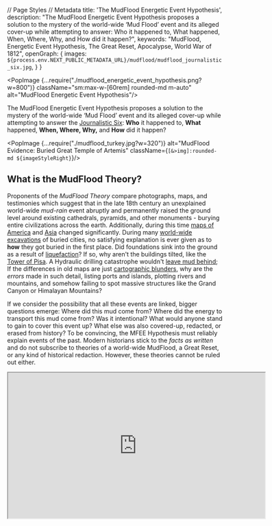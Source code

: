 // Page Styles
// Metadata
  title: 'The MudFlood Energetic Event Hypothesis',
  description: "The MudFlood Energetic Event Hypothesis proposes a solution to the mystery of the world-wide ‘Mud Flood’ event and its alleged cover-up while attempting to answer: Who it happened to, What happened, When, Where, Why, and How did it happen?",
  keywords: "MudFlood, Energetic Event Hypothesis, The Great Reset, Apocalypse, World War of 1812",
  openGraph: {
    images: `${process.env.NEXT_PUBLIC_METADATA_URL}/mudflood/mudflood_journalistic_six.jpg`,
  }
}

<PopImage {...require("./mudflood_energetic_event_hypothesis.png?w=800")}
          className="sm:max-w-[60rem] rounded-md m-auto"
          alt="MudFlood Energetic Event Hypothesis"/>


The MudFlood Energetic Event Hypothesis proposes a solution to the mystery of the world-wide ‘Mud Flood’ event and its
alleged cover-up while attempting to answer
the [Journalistic Six](https://www.sessionlab.com/methods/the-journalistic-six):
**Who** it happened to, **What** happened, **When, Where, Why,** and **How** did it happen?

<PopImage {...require("./mudflood_turkey.jpg?w=320")}
          alt="MudFlood Evidence: Buried Great Temple of Artemis"
          className={`[&>img]:rounded-md ${imageStyleRight}`}/>

## What is the MudFlood Theory?

Proponents of the *MudFlood Theory* compare photographs, maps, and testimonies which suggest that in the late 18th
century an unexplained world-wide *mud-rain* event abruptly and permanently raised the ground level around existing
cathedrals, pyramids, and other monuments - burying entire civilizations across the earth. Additionally, during this
time [maps of America](https://www.amazon.com/Issues-Maps-18th-century-History/dp/1549802968)
and [Asia](https://en.wikipedia.org/wiki/Tartary) changed significantly. During
many [world-wide excavations](https://www.sciencefocus.com/planet-earth/why-do-we-have-to-dig-so-deep-to-uncover-ancient-ruins/)
of buried cities, no satisfying explanation is ever given as to **how** they got buried in the first place.
Did foundations sink into the ground as a result of [liquefaction](https://www.scienceworld.ca/resource/liquefaction/)?
If so, why aren't the buildings tilted, like the
[Tower of Pisa](https://www.history.com/news/why-does-the-leaning-tower-of-pisa-lean).
A Hydraulic drilling catastrophe wouldn't [leave mud behind](https://www.cbsnews.com/news/colorado-floods-spur-fracking-concerns/);
If the differences in old maps are
just [cartographic blunders](https://www.swanngalleries.com/news/maps-and-atlases/2015/05/a-famous-cartographic-blunder-the-island-of-california/),
why are the *errors* made in such detail, listing ports and islands, plotting rivers and mountains, and somehow failing
to spot massive structures like the Grand Canyon or Himalayan Mountains?

If we consider the possibility that all these events are linked, bigger questions emerge:
Where did this mud come from? Where did the energy to transport this mud come from? Was it
intentional? What would anyone stand to gain to cover this event up? What else was also covered-up, redacted, or erased
from history? To be convincing, the MFEE Hypothesis must reliably explain events of the past. Modern historians stick to
the *facts as written* and do not subscribe to theories of a world-wide MudFlood, a Great Reset, or any kind of
historical redaction. However, these theories cannot be ruled out either.

<iframe width="600" height="340" src="https://www.youtube.com/embed/1dYfT2ccNNQ"
        title="Exploring the MudFlood -- Autodidactic"
        allow="accelerometer; autoplay; clipboard-write; encrypted-media; gyroscope; picture-in-picture; web-share"
        allowFullScreen
        className="m-auto max-w-full clear-both"/>

Researching any topic related to a Worldwide MudFlood Theory is difficult due to a lack of reliable research material.
Virtually all MudFlood
[books](https://www.amazon.com/gp/product/B07RV48YMN/ref=ppx_yo_dt_b_search_asin_title?ie=UTF8&psc=1),
[videos](https://www.youtube.com/watch?v=1dYfT2ccNNQ),
and [websites](https://stolenhistory.net/threads/mud-flood-dirt-rain-and-the-story-of-the-buried-buildings.25/)
are published by [Controlled Opposition Agents](https://www.quora.com/What-is-a-controlled-opposition).
This media typically features [deep fake images](https://en.wikipedia.org/wiki/Deepfake) of buildings that appear to be
*mud-flooded*, yet show no underground buried architecture, and/or were not built prior to the 19th century.
These images are *designed to be easily debunked* and purposefully and
perpetually [net-boosted](https://www.meetcortex.com/blog/instagram-changes-algorithm-for-2018). The proliferation of
*"deep fake"* images is a [Revelation of the Method](https://www.counterpunch.org/2022/04/29/revelation-of-the-method/)
strategy that promotes discreditation of MudFlood Research.

```
Note: This investigation is a work in progress. Check back soon for more updates!
```

<PopImage {...require("../chronology/pyramids/history_buried_pyramid.jpg?w=360")}
          alt="MudFlood Evidence: Buried Pyramids in Bosnia"
          className={`[&>img]:rounded-md ${imageStyleRight}`}>
  These pyramids are entirely covered by soil and vegetation. The only way this could happen is if all the pyramids
  were covered in mud in the past. To this day, archaeologists claim the entire Bosnian nation is suffering from
  some kind of [mass hysteria](https://en.wikipedia.org/wiki/Bosnian_pyramid_claims).
</PopImage>


<h1 className="no-index">Index</h1>
<DynamicIndex></DynamicIndex>

## Updates to the MFEE Hypothesis

After a re-reading of Fomenko's New Chronology, I have started revising the MFEE Hypothesis with the following updates.
The MudFlood Energetic Event was triggered as a result of the need to defeat the
[Pugachev Rebellion](https://en.wikipedia.org/wiki/Yemelyan_Pugachev) in 1774 (and not Napoleon).
Therefore, the MudFlood event began in the 18th century, not the 19th.
This was the final war between the 'Royal' Christian giants who descended directly from Christ
and the smaller humans representing 'Apostolic' Christianity (ruled by the Romanov dynasty).
In the war to stop Pugachev, nearly all the human giants of the earth were eliminated.

<PopImage {...require("./mudflood_journalistic_six.jpg?w=640")}
          alt="MudFlood Energy Event Journalistic Six: Who What Where When How, and Why?"
          className="sm:max-w-[60rem] rounded-md m-auto"/>


## Hypothesis

The collection of memories known as the “MudFlood” may have come from a series of catastrophic events that occurred
after the Pugachev Rebellion of 1773 when strategic positions on the Earth were targeted by
large-scale [Directed Energy Weapons](https://en.wikipedia.org/wiki/Laser_weapon)
built by humans inhabiting the planet Mars. This assault
targeted [Pugachev's Army](https://blogs.bu.edu/guidedhistory/files/2012/09/Pugachevs-Rebellion.pdf)
as well as remaining locations still loyal to the memory of the [Rus-Tartarian Empire](https://chronologia.org/en/how_it_was/08.html).
This attack resulted in a significant genocide of life on Earth
and allowed the humans on Mars to identify 'chosen people' who they would 'deliver' to various 'promised lands'
essentially repopulating Earth cities, redacting all Earth history, religion, science, and language, and impose a
system of control on the survivors that lasts to this day.

<PopImage {...require("./blood_rain2.jpg?w=360")} alt="MudFlood Evidence: Bloodrain Paintings"
          className={`[&>img]:rounded-md ${imageStyleLeft}`}>
  The 'Comet' as a carrier of disease and deformity in the Lucerne Chronicle, Luzerner Schilling 61v.
  allegedly 1513
</PopImage>

By discerning the complete scope of possibilities of a [redacted](https://en.wikipedia.org/wiki/Phantom_time_hypothesis)
human historical record - by identifying biases inscribed by those who would benefit from bias, then a singular,
eclectic world history should emerge, *linking events by causality*, telling us where we all came from and how things
may have led up to the disturbing MudFlood Event.

We start off this investigation with a simple Question: Why would somebody purposefully redact history? The answer is:
**The ability to redact the past gives people in the present control of the future.** Those who deprive us of the
lessons of our past, can force us to repeat our mistakes - War, Famine, and Genocide - benefiting from a predictable
outcome that leaves them in charge when the dust settles.

<PopImage {...require("./mudflood_buried_buildings7.jpg?w=360")} alt="MudFlood Evidence: Buried City Architecture"
          className={`[&>img]:rounded-md ${imageStyleRight}`}>
  The image shows an excavation site at what is believed to be the Chattar Manzil in Lucknow, India,
  which is a historical structure that has been the subject of a MudFlood investigations
</PopImage>

## Dependent Proofs & Concepts

A typical [Conspiracy Theory](https://en.wikipedia.org/wiki/Conspiracy_theory), *a.k.a. A Canceling Hypothesis*, will
posit the _lack_ of proof supporting a theory as a conspiracy in itself. The MudFlood Energetic Event Hypothesis
relies on known and verifiable proofs, even if such evidence is considered “debunked” by the *popular* science
establishment who remains unwilling or unable to investigate these topics deductively to this day.
A [null hypothesis](https://en.wikipedia.org/wiki/Null_hypothesis) would suggest that any kind of historic 'MudFlood'
either has no relationship to human history, or could be explained in other ways, or did not happen at all.

Deductive logic considers all possibilities, and _any_ phenomena may have multiple possible explanations.
For example, a dendritic path carved by water can appear identical to one cut instantly by electricity in
the lab. A petrification of a tree or animal that appears to have occurred over millions or billions of years can also
be [reproduced instantaneously in a lab](https://www.electricuniverse.info/electrical-scarring/) by a focused high
amplitude electric discharge. Citing
the [consensus explanation](https://en.wikipedia.org/wiki/Scientific_consensus#Politicization_of_science) does not
“debunk” the alternate one. Here are a list of suppositions this hypothesis relies on:


<PopImage {...require("./../chronology/new_chronology_backside.jpg?w=360")}
          alt="History: Fiction or Science ? (Chronology)" width={450}
          height={300}
          className={`[&>img]:rounded-md ${imageStyleLeft}`}>
  [History: Fiction or Science?](https://www.amazon.com/History-Fiction-Science-Chronology-No/dp/2913621058)
 was first published 2003
</PopImage>

### The Phantom Time Hypothesis

by Heribert Illig was published in 1991 and asserted that the Anno Domini dating system was fabricated by Jesuits
retroactively adding in a ‘phantom’ millennium of a thousand years to the timeline starting in the special year of
*AD1053*. Numerous authors such as Immanuel Velikovsky and [Anatoly Fomenko](https://chronologia.org/en) have
academically challenged the chronology of Scaligarian history. Both Catholics like St Jerome and Protestants like Joseph
Scaliger are accused of opportunistically reappropriating actual African, Asian, and American history into a false
European history sometime within the last 500 years.

[Read Fomenko's *New Chronology*](https://chronologia.org/en/how_it_was/index.html)

The New Testament was heavily redacted and translated from Cyrillic to Latin.
In the 19th century, conversion of the holy texts from Latin alphabet into indigenous languages caused mass illiteracy.
Eventually _Reformation_ historians made the case that Latin was the root of all languages.
The redaction of indigenous culture, science, history, medicine, and art into
Latin was remembered as the Renaissance and the Protestant Reformation.
Memories world cataclysms became superstitious myths and religious prophecies.
The planet gods were forgotten, replaced by a new media-driven focus on Humanism, or as it’s known today, Communism.
The memory of the Rus-Horde Tartarian empire splintered into a false history of the *Roman* Empire,
the *Spanish* Empire, Samurai Japan, Manchurian China, Hordian-Cossack civilisations of America – Maya, Aztec and Inca
and others.

But our shared history is so spectacular that it’s not easy to invent a fake history to match. As the saying
goes _“You can’t make this stuff up”_. The 1995 movie The Usual Suspects demonstrates this concept - when covering up a
crime, the criminal will change the date of the events, the locations, even the names of the characters leaving the
causality of events intact. The worst crimes of history were pushed into deep antiquity or blamed on something else -
like a natural occurrence, or _terrorism_.

<PopImage {...require("./../cosmology/electric_universe/electric_universe.jpg?w=360")} alt="Electric Universe Theory"
          className={`[&>img]:rounded-md ${imageStyleRight}`}>
  Much of the material considered by the Electric Universe is peer-reviewed,
  it's theories have tested favourably in the [Safire Project](https://www.safireproject.com/)
</PopImage>

### The Electric Universe (EU) Theory

This [theory](https://www.electricuniverse.info) suggests that plasma physics played a central role
in the creation of our solar system (and all solar systems),
illustrated by primordial electric-scarring seen across the surface of our Moon and Mars.
The same types of negative [electric-scarring]( https://www.youtube.com/watch?v=tRV1e5_tB6Y) also appears in a few locations on Earth,
like the Grand Canyon in Arizona, and may have been rendered not so long ago -
during the 18th century MudFlood Energetic Event.
The Electric Universe Theory also provides a scientific foundation for the Hollow Earth, the Young Earth, as well as the
Expanding Earth Models and effectively retires Meteor Impact/Crater Theories like the Alvarez hypothesis, Ancient
Dinosaur Fossils, and Uniformitarian Theory at large. Nevertheless, our children are still exposed to one-sided
scientific propaganda depicting a dead, chaotic, and meaningless universe - where virtually nothing is possible.

EU Theory is also the founding explanation for [Saturnian Cosmology](https://www.plasmacosmology.net/myth.html),
an alternative to those of Uniformitarian (NASA) and Creationist models of the Universe. In Saturnian Cosmology
the planets in our solar system were the Gods of old polytheistic religions. They loomed closely in the Earth’s sky,
clashed with each other, and wrought devastating cataclysms in primordial times resulting in the _encrypted_ mythical
narrative we know today.

<PopImage {...require("./../mars/mars_life.jpg?w=360")} alt="Life on Mars"
          className={`[&>img]:rounded-md ${imageStyleLeft}`}>
  “It is a direct sequitur from this that the planet is at present the abode of intelligent constructive life,
  I may say in this connection that the theory of such life upon Mars was in no way an a-priori hypothesis on my part,
  but deduced from the outcome of observation, and that my observations since have fully confirmed it.
  No other supposition is consonant with all the facts here.” - Percival Lowell, New York Times (1907)

</PopImage>

### Human Activity on Mars

Martians have been described for centuries by religious authors such as Jesuit Athanasius Kircher who testified to
having visited each planet (even [inside the Sun](https://www.youtube.com/watch?v=8RbXIMZmVv8)),
and [Creationist Emanuel Swedenborg](https://books.google.com/books?id=0wxOAQAAMAAJ&printsec=frontcover&source=gbs_ge_summary_r&cad=0#v=onepage&q&f=false)
inventor of [Uniformitarianism](https://www.britannica.com/science/uniformitarianism) (a century before
Hutton) and Nebular Accretion Theory in 1734 both still taught as fact in _secular_ schools today. The famous book
Gulliver's Travels by Jonathan Swift, categorized as fiction, described details of
the [Martian moons](https://www.daviddarling.info/encyclopedia/S/Swift.html) in 1727 a hundred
and fifty years before they were first discovered by Asaph Hall in 1877. Intelligent activity has been observed in
detail by early astronomers like Sir William Herschel who believed all our planets (including our Sun) were inhabited,
Giovanni Schiaparelli who saw man-made water channels on Mars, and of course Percival Lowell who in 1895 mapped out the
channels using a precision observatory he built in Flagstaff. At that same time, John Jacob Astor IV, 16 years before he
faked his own death on the Titanic, published testimony where he visited each planet, and yet again, traveled inside our
Sun.

<PopImage {...require("./../mars/mars_life2.jpg?w=360")} alt="Life on Mars"
          className={`[&>img]:rounded-md ${imageStyleRight}`}>
  An unsourced newspaper article claims that artificial canals on Mars are full of fish
</PopImage>

If these narratives are considered redacted from their original versions and posited as fiction, the possibility emerges
of planet Mars as home to a break-away human civilization which has influenced Earthly affairs during the entirety of
our shared history. Earth and Mars share thousands of years of recorded history, and during that time it is unlikely
that our inner-solar system affairs were exploited by any visiting lifeforms from other solar systems. The Saturnian
Golden Age was described as a time of high technology and advanced primordial life, so _any visiting aliens_ wouldn’t
have stood out back then.

<PopImage {...require("./../mars/predictive_programming_marvin.jpg?w=360")} alt="Predictive Programming: Mars Media"
          className={`[&>img]:rounded-md ${imageStyleLeft}`}>
  Science Fiction programs viewers to understand that all presented storylines and technology are completely made-up
  and have no relationship to real life.
</PopImage>


Even today, Martians may look considerably different from you and me, - maybe cold-blooded, having green, scaly, or even
mutated skin - but they are still _humans_, our brothers and sisters. Their different appearances from us on Earth are a
result of having survived the colder, harsher conditions within Mars and on its surface throughout antiquity. An
overabundance of ores like iron, platinum, titanium, palladium, and chromium gave the Martians an early technological
start. However, their lack of agrarian and prolific resources drove them to seek subjugation of humans on Earth in order
to extract those resources. This subjugation was achieved through the suppression and controlled release of religion and
technology throughout history. Advanced communication, Free Energy, antigravity, and advanced weaponry were invented on
Mars centuries before they appeared on Earth.

[More about life on Mars](/mars)

<PopImage {...require("./map_fomenko.jpg?w=320")}
          alt="MudFlood Evidence: World Maps changed significantly after the 18th Century"
          className={`[&>img]:rounded-md ${imageStyleLeft}`}>
  "USA Has Issues with Maps of 18th Century" by Anatoly Fomenko and Gleb Nosovskiy.
  It is part of the "History: Fiction or Science?" series.
</PopImage>

### World Map Changes between 18th to 19th Centuries

The 1773 Tartarian Rebellion was cataclysmic and devastating (Fomenko uses the word 'wreckage') because Pugachev
could not be defeated without destroying all of the remaining strongholds loyal to the memory of the Russian Horde as well.
All the Hordian cities of Siberia, Africa, Zealandia, the Middle East, and the Americas were targeted, melted down, and ultimately buried.
To locate where these melted cities used to be, simply search google for a map of 'Gold mines around the world'.

<PopImage {...require("./map_california_island.jpg?w=360")}
          alt="MudFlood Evidence: California as an Island, and No Grand Canyon"
          className={`[&>img]:rounded-md ${imageStyleRight}`}>
  This is a map of North America from the 1700s.
  It shows the various colonies that existed at the time, as well as the *Island* of California
  and no sign of the Grand Canyon, or Colorado River or Rockies
</PopImage>

Before the rebellion, the Siberian Tartarian Kingdom still stood, along with now-mythical locations
(Israel, Mecca, Shangri-La, etc.).
During the rebellion, Siberia became the wasteland we know today, with all cities melted or buried, and only
the Romanov-controlled Moscow remained of the once great Empire.

There are quite a few world maps dated before the 19th century which differ significantly from later maps.
For example, in North America the state of California appeared as an island larger than the United Kingdom.
There is no sign of the Grand Canyon, or the 1400-mile Colorado River. In old maps of Hindustan,
the tributaries of the Ganges are significantly different, and there is no sign of the
1500-mile Himalayan Mountain range. Russia released maps from their historical archives of a vast Tartarian empire
in Siberia in 2014, in response to a coup in Ukraine. In maps of Tartaria, again
there’s no Himalayan mountains, Tibetan Plateau, or Great Wall of China. The land was inhabited, decorated with a
majestic balance of water, trees, and natural boundaries - nothing like the uninhabitable wasteland we know today as
Siberia.

#### Holy-wood

If negative lightning scarring caused the creation of the Grand Canyon, it follows that the same negative energy would
behave differently around an island like California than it would in a plane like the midwest. It is possible that
during the MFEE the island of California became fused to the mainland of America. If this is what happened, then we
can also guess at the inspiration for the name 'Hollywood'. It might just be that the famous RedWood forest was the
only forest of its kind (large trees) to survive the MFEE while all other forests were wiped out and in many cases
petrified. The island had redirected the secondary energy around its bulk and back out into space, protecting the
'holy' forest.

### Giants Roamed the Earth

<PopImage {...require("./../genocide/giants_faeries/giants_news.jpg?w=360")} alt="Giants roamed the earth"
          className={`[&>img]:rounded-md ${imageStyleRight}`}>
  A collection of old newspaper clippings reporting the discovery of
  giant skeletons in various locations across North America.
</PopImage>

  In America, Europe, Africa, and Asia, the expurgation of our large-scale human brethren is today known as the
Smithsonian Cover Up. How and why did the giants die?
The [giant mounds](http://www.wisconsinmounds.com/DestroyedMounds.html) found all over America may not be
burial mounds as commonly thought, but instead may be the result of the MudFlood Energetic Event. During this event, the
giants were wiped out by catastrophic electric discharges from the ground and atmosphere. The giants were too large and
there was nowhere to hide. As they were struck down, their bones became instantaneously fossilized, and then buried
forming the 'burial' mounds as well as 'dinosaur' fossil sites.
Often fossil were found in "graveyards" or mass mortality sites where a large number of petrified bones have been found,
often clustered together, suggesting a catastrophic event that wiped out many individuals at once.
Petrification by electricity has been demonstrated in a laboratory by the
[Safire Project](https://www.safireproject.com/).
Dinosaur fossils therefore may not be millions of years old,
but misidentified giant fossils created recently in the MudFlood Apocalypse.

<PopImage {...require("./../genocide/giants_faeries/genocide_giants9.jpg?w=360")} alt="Genocide of the Giants"
          className={`[&>img]:rounded-md ${imageStyleLeft}`}>
  Giant skeletons found around the world range in size from 6 to 36 feet,
  with the smallest figure representing a present-day man
</PopImage>

To the Deep State, giants of Earth represented one of the few remaining unconquered races, and an existential threat.
Therefore, the wiping out of the giants was not an accident. The Smithsonian project began in 1846, systematically
destroying burial mounds across America, eliminating the evidence of the last civilization. What giant bones could not
be covered up were recategorized by the Natural History Museum as ancient *dinosaur* fossils. As a result of this cover
up, Historians have concluded that native Americans were of average human height and live in tents and caves on Stone
Age technology. They further insist that the many incredible Tartarian structures were built not by Americans but by
Europeans in the early 19th century, who then abruptly lost the technology to build these structures entirely. A more
convincing explanation is that picturesque Tartarian structures were all built by giant humans.
Why else would so many of them have giant entrance doors?

[Read about the Smithsonian Cover-up](https://www.elliottbaybook.com/book/9781591431718)


#### The 'Red-Skin' Native American Survivors of the MudFlood

The only direct survivors of the Mudflood that stuck around afterward were the 'Red-Skin' Native Americans.
These were the direct relatives of the Lamanites (human giants) who were killed in the MFEE. The heat of the event
turned their skin red. Shortly after, they were hunted to near extinction. Those who capitulated were relocated to Asia
across the Bering Strait (Trail of Tears). After the relocation, the Bering Strait was destroyed by the same
cannon(s) that destroyed Siberia and America.

<PopImage {...require("./../chronology/redacted.jpg?w=360")} alt="History was Redacted"
          className={`[&>img]:rounded-md ${imageStyleRight}`}>
  The Deep State is defined as an international cabal,
  typically influential members of government agencies and the military,
  believed to be involved in the secret manipulation and control of government policies
  around the world.
</PopImage>

### The Deep State

*Whom then are the beneficiaries of global conspiracy?*
Often in
a [controlled-opposition](https://markcrispinmiller.com/2020/12/what-is-controlled-opposition-read-this-then-look-around/)
environment, you'll find amateur conspiracy theorists railing against a particular race, religion, or creed.
You'll see conspirator accusations thrown at *British*, *Jews*, non-human ETs, dimensional demons, or even
*The Devil*. It's important to understand the **Deep State** is loyal to no race, religion, or creed, but rather only
to their *family*.

<PopImage {...require("./../chronology/saturn/cosmic_mountain.jpg?w=360")} alt="Saturnian Cosmology: Cosmic Mountain"
          className={`[&>img]:rounded-md ${imageStyleLeft}`}>
  The cosmic mountain is celebrated around the world,
  and described as a pillar of fire and light rising along the world axis;
  as a radiant city or temple of heaven, as the prototype for any sacred space on earth.
</PopImage>

Atlantis represents the first human empire still remembered today. In Saturnian Cosmology, it was located on the highest
place in the collinear configuration where one could set foot - the North Pole of Planet Mars. Atlantis was the center
of all knowledge in its time. When the collinear configuration (also known as the Tower of Babel) came apart, the Golden
Age ended violently. A new dark age of cataclysm would begin lasting thousands of years. The Atlanteans took the fall
hard, and in their desperation to maintain their proto-empire they hid knowledge and technology from the species,
burying themselves into the highest levels of human bureaucracy, and establishing a totalitarian world order we today
call the Deep State.

In time, the Deep State re-established its empire on Earth by convincing the survivors of the Dark Age that the
[Saturnian](https://www.plasmacosmology.net/myth.html) creator of Earth was unhappy and was actively punishing its
creation. The priests ordered metal idols crafted of each of the Planet Gods. They had the idols placed inside pyramids
built across the equatorial regions of the globe, and using quantum telepathy, made these idols speak back to the
people. What the slaves didn't know was that the idols were not actually deities or planets speaking to them, but humans
inside other Pyramids on Earth and on Mars. Using this ploy, they indoctrinated more servants into Monotheism,
luring them with the promise of food, safety, and civilization.

[More: "Remembering the End of the World"](https://www.youtube.com/watch?v=t3SlCNDrSPQ)

<PopImage {...require("./../chronology/pyramids/pyramids_around_the_world.jpg?w=420")} alt="Atlantis"
          className={`[&>img]:rounded-md ${imageStyleRight}`}>
  A *pyramidal* Empire is any empire that uses pyramids to communicate, headquarter, and maintain order.
  Such an empire existed in every age of the Earth - Golden, Dark, and Modern.
</PopImage>

#### The Pyramidal Empire

This Pyramidal Empire was remembered as Ancient First Rome in the Nile Valley and in the Old Testament as the Egyptian,
Babylonian and Persian Empires. It existed for over a thousand years and eventually fell apart when a change in Earth’s
orbit shifted the equatorial climate of the region, creating the first deserts, eliminating the function of the Pyramids
and rendering them uninhabitable.

As a result, the upper class elite fled to central Europe, taking their slave religion with them, and established a
“Second Rome” in Istanbul, Turkey. Many black Egyptian slaves stayed behind to preserve the structures of the dissolved
Pyramidal Empire and maintain the Egyptian religion honoring the death of mythical creator god
Osiris.

[More: The Second Rome or the Romaic Tsar-Grad Empire](https://chronologia.org/en/how_it_was/02.html)

#### Breakaway Civilization on Mars playing God on Earth

At the same time, humans who inhabit Mars became a break-away civilization, unable to travel to or communicate with the
Earth, and cut off from Earth resources. Becoming even more desperate, the Martians reinvented Atlantean technology to
survive and eventually drew plans to reestablish their empire on Earth. The invisible influence of the Deep State on
Mars and elsewhere would become mistaken as the will of a fictional invisible creator of the universe going by the name
Yahwey, ELOHIM “Creator, Mighty and Strong”, EL SHADDAI “God Almighty,”, ADONAI “My Lord”, or simply Ha-Shem (“The
Name”). This allowed the Deep State to communicate the will of God through cathedrals, telepaths, prophecy, visions, and
even special artifacts. Using its simulated God, the Deep State ordered humanity to commit endless religious warfare
against itself, dividing civilizations, and always benefiting from the conquest.

<PopImage {...require("./../conspiracy/vatican_suppressed_documents.jpg?w=240")} alt="Life on Mars"
          className={`[&>img]:rounded-md ${imageStyleLeft}`}>
  The Vatican Apostolic Archive has been estimated to contain 85 kilometres (53 mi) of shelving,
  with 35,000 volumes in the selective catalogue alone.
</PopImage>

According to Fomenko’s New Chronology, the starting date for modern civilization, Year Zero, was shifted forward in time
to the special year of 1053 AD by the Roman Catholic Church. Originally, Year Zero marked the end of Earth’s formation
events and the beginning of modern civilization, stable calendars, travel, and communication. Today, the same Catholic
Church hoards these ancient artifacts of our shared history in
a [53-mile tunnel](https://www.history.com/news/step-into-the-vaticans-secret-archives) underneath Vatican City. Many
ancient sites are still buried from the MudFlood. Only in the last 30 years have enough new artifacts been found and
made available to the public allowing us to complete the story that was hidden.

<PopImage {...require("./../controlled_opposition/flat_earth/flat_earth_controlled_opposition2.jpg?w=320")}
          alt="Controlled Opposition: Flat Earth"
          className={`[&>img]:rounded-md ${imageStyleRight}`}>
  There is perhaps no greater Internet-wide PSYOP than the CIA-directed Flat Earth Conspiracy.
  Like other controlled opposition projects, Flat Earth Theory is a divide-and-conquer strategy designed to split
  the conspiracy community away from those it is trying to convince.
</PopImage>

#### Canonization of the Holy Texts

With the final destruction of all the physical locations of existing world religions, each religion was 'canonized'
into the final form we know today. The latin word 'Canon' means both 'authority' and a large gun.
This likely means that the authority to canonize the books of the Bible was achieved by the firing of cannons in battle.


### No Supernatural Influence

We should only subscribe to scientific concepts that can be demonstrated *logically*, in a laboratory, or otherwise.
Real science is reproducible, reliable, and verifiable. For example, Saturnian Cosmology relies on the theoretical
foundation of the Electric Universe to correlate religious myths with interplanetary cataclysms seen in proximity
to the Earth by humanity. Mythical archetypes like the Thunderbolt of the Gods were then reproduced by the SAFIRE
project [in a laboratory](https://safireproject.com/project/genesis.html).

The word **God** comes from the word *good*, and **Devil** comes from the word *evil* - defined as the opposite of
anything good. Both good and evil are observed in nature and need no further influence. This hypothesis proposes that
the invisible ‘supreme being’ known as God is actually a human construct invented by the Deep State in ancient times,
and it benefited that same Deep State to keep up the divine charade this whole time. We are ruling out the influence of
invisible Gods, devils, bug-like / or otherwise repulsive-looking aliens, a Galactic Federation, Simulation Theory,
5th Dimension, Mandela effect, magic, prophecy, and time-travel.

[Flat Earth: Controlled Opposition or Psyop](https://flatearth.ws/controlled-opposition)

<PopImage {...require("./../conspiracy/revelation_of_method.jpg?w=360")}
          alt="Predictive Programming: Revelation of the Method"
          className={`[&>img]:rounded-md ${imageStyleLeft}`}>
  [Secret Societies and Psychological Warfare](https://www.goodreads.com/book/show/26234.Secret_Societies_and_Psychological_Warfare)
  by Michael A. Hoffman II
</PopImage>

<figure className={`${imageStyleRight} sm:max-w-md`}>
  <video title="Predictive Programming in modern media"
         poster="https://paradigm-threat.s3.amazonaws.com/video/thumb/Predictive+Programming+Chemtrails.png"
         controls
         className="m-auto w-[360px] h-[320px]"
  >
    <source src="https://paradigm-threat.s3.amazonaws.com/video/Predictive+Programming+Chemtrails.mp4" type="video/mp4"/>
  </video>
  <figcaption>
    Chemtrail predictive programming in modern media
  </figcaption>
</figure>

### Predictive Programming

The MFEE Hypothesis relies on the concept of *Predictive Programming* as a primer for navigating truth in the age of
disinformation. This theory (sometimes
called [Revelation of Method](https://exsplanet.blogspot.com/2009/12/revelation-of-method-predictive.html)) suggests
that Deep State agents deliberately leave hints of future events in popular fiction such as books, tv, movies, video
games, and news outlets. This is accomplished by the centralization of media, illustrated by Hollywood’s domination of
the world movie industry, and by categorizing something real as fiction, or something that isn’t real, as fact. The goal
of this method is to align public opinion with long term plans of the Deep State. Would-be dissenters of these plans
then tend to identify themselves early, allowing time for their opinions to be studied and an _official_
counter-narrative cultivated. This eventually leads to the public fighting each other and failing to find the real
culprit of their woes. [Michael A. Hoffman II](https://en.wikipedia.org/wiki/Michael_A._Hoffman_II) states:


> "The purpose behind the 'Revelation of the Method' is the implied consent of the populace. If no resistance is raised
> when they reveal the truth, the cryptocracy is free to continue to follow the satanic precept. 'DO WHAT THOU WILT IS
> THE WHOLE OF THE LAW.' In other words, when the cryptocracy reveals their evil manipulations and the MAJORITY of the
> people don't care, its checkmate."

### Causality

In journalism, students are taught to
answer [six key questions](https://www.sessionlab.com/methods/the-journalistic-six)
to allow the reader to approach a topic from various angles. Who, What, Where, When, How, and Why. Instead of
systematically dismissing mountains of testimony from our ancestors, as historians tend to do, lets **consider it** and
allow the hi-story to tell itself. We owe it to our *ancestors and our descendants both* to find the answers to these
questions.

<PopImage {...require("./mudflood_buried_buildings.jpg?w=360")} alt="MudFlood Evidence: Buried & Shifted Statues"
          className={`[&>img]:rounded-md ${imageStyleLeft}`}>
  A cataclysmic event buried many old buildings and civilizations under layers of mud in recent centuries.
</PopImage>

## What is the MFEE?

The *MudFlood Energetic Event Hypothesis* proposes that the unexplained MudFlood memories collected from around the
world starting in late 18th century were caused by a single energetic calamity. This planet-scale energy coursed
across
the Earth’s surface, tearing it up and tossing matter miles into the air resulting in the destruction and re-shaping of
land masses and the covering up of cities across the planet with mud. Entire mountain ranges were pulled out of the
ground in dendritic patterns by positive electric discharge while negative discharge tore canyons out of the earth -
identical to the lightning scarring seen across the surface of Mars.

<PopImage {...require("./mudflood_burried_statues.jpg?w=360")} alt="MudFlood Evidence: Buried & Shifted Statues"
          className={`[&>img]:rounded-md ${imageStyleRight}`}>
  The Moai statues of Easter Island appear toppled and tilted.
</PopImage>

The emptied buildings of the “reset areas”, recently cleared of life, were then repopulated by orphan trains forming the
first cargo cults. Train tracks were promptly built across America, Europe, and Asia supplying humans and cargo.
Similarly, the first insane asylums were constructed across the world - everywhere the tracks led - with the purpose of
containing the memory of the Great Reset. Excavations of this buried world continued throughout the 19th and 20th
centuries, but instead of revealing the discoveries - they were surreptitiously kept secret, redacted, and even
out-right lied about. Of all the popular conspiracy theories that exist around the internet, the Mud Flood Energetic
Event stands out, opening eyes and blowing minds, and yet no hypothesis has been presented to explain _how_ it happened.

Deductively, such an event would have required a substantial release of energy to move trillions of tons of debris many
thousands of miles. We have to look for the source, because without the energy - there’s no MudFlood. For example, St.
Helens in 1980 erupted releasing 24 megatons of thermal energy resulting in 3 million cubic meters of volcanic mudflows
known as “lahars” being transported over 27 km. So,

<PopImage {...require("./predictive_programming_simpsons_space_laser.jpg?w=360")}
          alt="Predictive Programming: Interplanetary Space Laser in The Simpsons"
          className={`[&>img]:rounded-md ${imageStyleRight}`}>
  In *The Simpsons* Season 8 Episode 1 "Treehouse of Horror VII",
  a short called "Citizen Kang" is predictive programming featuring part of a planet's population being
  enslaved by an alien race in order to build a giant 'death' ray pointed at another planet.
</PopImage>

## How did the MFEE Happen?

The Mud Flood Energetic Event was caused by an interplanetary assault upon the Earth by humans who inhabit the planet
Mars. The method used to achieve this event was the construction of large-scale Directed Energy Weapons (D.E.W.) on Mars
fired at Earth during opposition (a planetary alignment). These precision instruments of war devastating sovereign
kingdoms, wiping out entire continents and islands. Locations that were not pre-selected for destruction
instead experienced heavy MudRains composed of the debris from the targeted regions.

As the Mars weapons heated the Earth’s surface, the energy built up within the Hollow Earth and eventually expelled back
through the surface as a *secondary* negative discharge. This second discharge flowed out of the earth at points of
the least resistance creating the volcanic regions known as the Ring of Fire,
arcing across America and Asia carving out canyons and melting rock.
This secondary discharge may have been unintentional as it added
a significant volume of material to the MudFlood Event that covered Eastern America and Western Europe.
It also left behind clues too big to be covered up.

<PopImage {...require("../chronology/reformation/extraordinary_black_book.jpg?w=360")}
          alt="The Extraordinary Black Book: An Exposition of Abuses in Church and State, Courts of Law, Representation, Municipal and Corporate Bodies"
          className={`${imageStyleLeft} [&>img]:rounded-md`}>
  The [The Extraordinary Black Book](https://oll.libertyfund.org/title/wade-extraordinary-black-book-an-exposition-of-abuses-in-church-and-state-1832)
  published in 1831 is an exposé of the corruption and abuses of power in various British institutions,
  including the Church of England and Ireland, the aristocracy, and the legal system.
</PopImage>

### Trigger: Annihilation of the Giant Humans

The MudFlood Energetic Event was triggered as a result of the need to defeat the
[Pugachev Rebellion](https://en.wikipedia.org/wiki/Yemelyan_Pugachev) in 1773.
The cause for the Rebellion itself was the attempts by the Romanov-controlled state to
disenfranchise Cossacks, serfs, and tribal communities.
Pugachev was a giant human, as were much of his army.
He was also Peter the 3rd - Descendant of Christ and actual heir to the Russian throne.
He was not an imposter as the Romanov historians say.
For this reason, he was leading a rebellion of both giants and smaller-sized humans
against the authority of the Romanovs who had seized control of the empire during the bloody Oprichnina.

Pugachev and other giants were the biggest threat to the Church, and it's doctrine.
The Rebellion of Pugachev was the 3rd major war between humans and giants.
The first was the Crusade of the early 12th century (See [chronology](/chronology)).
The 2nd was the battle of Kulikovo (1380) where the giants of the Horde succumbed to the 'Marathon' cannon technology
of the smaller humans. In this battle, 'Royal' christianity was defeated by Apostolic Christianity that we know today
(Canonization). However, in Pugachev's time, giants had their own cannons and were masters of 'guerrilla' warfare.
His rebellion was seen as a threat to all the military religious orders of the world, who were just as likely to
join Pugachev as to fight against him.

This rebellion forced the Deep State’s hand, requiring a correction of the most extreme nature -
a cataclysmic reset of life on Earth.
The Deep State chose not to reveal itself or its technology in this event, knowing the survivors would defer to
the church’s conclusion - that the defeat of Pugachev was a divine intervention by an angry creator god.
Giants were already hunted and eliminated throughout Europe by the Church, thus this one event
eliminated the *remaining* human giants of the world in a single blow.
If any survived, they got the message and left our plane permanently to reside in unknown regions (i.e. Hollow Earth).

It's important to also note
that the House of Romanov who defeated Pugachev worked overtime to remove themselves from the story - posing the
Rebellion as a peasant uprising **against** an alleged *impostor* 'Pugachev' who was posing as Peter III.
No surviving records describe under what circumstances the real 'Pugachev' was killed.
[Fomenko writes](https://chronologia.org/en/how_it_was/08.html):

> With Suvorov's help, count P.I.Panin, the commander-in-chief of the Eastern Front,
defeated the Siberian army of 'Pugachev'.
Suvorov personally convoyed the captured 'Pugachev' from Yaik to Simbirsk.
He was later brought to Moscow and executed there,
after purporting that he was a common Cossack who had rebelled against the rightful rulers – the Romanovs.
Most likely, it was in fact some common Cossack who was brought for the execution,
but **not the real Siberian war chief**. It is possible that he was called 'Pugachev'.
The true identity of the Siberian leader was probably kept secret by the Romanovs.
The two SECRET PANELS which were set up in Kazan and Orenburg in 1773-1774,
were in charge of the misrepresentation of the Pugachev war history.



<PopImage {...require("./../chronology/tartaria/tartarian_structures.jpg?w=360")} alt="MudFlood Evidence: Tartaria"
          className={`[&>img]:rounded-md ${imageStyleLeft}`}>
Tartarian Neoclassical architecture found all over the world is evidence of a previous Empire.
</PopImage>

## Where was the MFEE?

The primary target for this event was the splintered Rus-Horde Empire which the West referred to as the
Great Tartary. The primary goal of this maximal damage campaign was to eliminate all temporal resistance to the Deep
State’s plans and prevent a human empire from ever reorganizing on Earth again. The secondary goal
of the Deep State was to preserve the churches and mosques of the Rus-Horde Empire,
stealing its history, redacting its indigenous Hoardian languages into
Latin Root, splintering its religious icons, and rebranding itself as the “Holy” Roman Empire.

<PopImage {...require("./secondary_negative_discharge.jpg?w=360")}
          alt="MudFlood Evidence: Secondary Negative Discharge"
          className={`[&>img]:rounded-md ${imageStyleRight}`}>
  The 'Ring of Fire' is made up of volcanoes around the world.
  Factoring in the Electric Universe Theory, Andrew Hall describes how these volcano regions were formed as a result of
  a negative electric scaring.
</PopImage>

The Rus-Horde Empire broke up in 1775 as a result of the defeat of Siberian war chief Pugachev by Russian General
Alexander Suvorov in the Cossack Rebellion. Up until that point, Tartarian vassal states spanned every continent. Now
these states would fall under the influence of the new Latin Empire. Those who resisted the church edict were eliminated
and their descendants enslaved. The mythical Kingdoms of the Pacific Islands were systematically annihilated -
electrically machined into lifeless atolls. Fortresses as far north as Scotland were annihilated leaving behind melted
ruins. The giants of western America and eastern Eurasia were eradicated leaving behind hundreds of thousands of
[burial mounds](http://www.wisconsinmounds.com/DestroyedMounds.html). Land masses like Zelandia, Lemuria, and the Bering
Land Bridge were procedurally carved out using a negative
discharge leaving submerged continents. Mesas, never before seen on Earth, formed across Western America, North Africa,
and the Middle East. Mountains melted in Australia. Alchemic electrical scarring left painted rainbow canyons in China
and Tibet. Many Tartarian cathedrals like in St Petersburg and Salt Lake City harnessed the electric onslaught and
survived.

<PopImage {...require("./grand_canyon_criscross_lightning_scar.jpg?w=360")}
          alt="MudFlood Evidence: Grand Canyon CrisCross Scarring"
          className={`[&>img]:rounded-md ${imageStyleLeft}`}>
  Rivers can never cross each-other without joining together, yet criss-cross scaring is found in several places
  in the Grand Canyon, AZ
</PopImage>


The American west coasts were hit by an uncontrollable secondary negative electric discharge that arced across the
continent leaving behind a snaking electric scar over a thousand miles long - forming the Colorado River. In the dry
desert region the discharge became so large in amplitude that it tore into the Earth creating the Grand Canyon and the
Great Basin. Such dendritic scarring and incredible red rock formations like this are found nowhere else on Earth; yet
are seen across the surface of Mars - a planet which experienced intense negative electric discharge in the distant
past. Andrew Hall describes how electric discharges sculpted the american SouthWest:


> “... the land was zapped, carved and seared by electrical storms that could have happened last year, so fresh looked
> the marks of evidence.”_

<figure className={`${imageStyleRight} sm:max-w-md`}>
  <video title="MudFlood Evidence: Secondary Negative Discharge"
         poster="https://paradigm-threat.s3.amazonaws.com/video/thumb/Andrew+Hall+Recent+Scarring.png"
         controls
         className="m-auto w-[448px] h-[252px]"
  >
    <source src="https://paradigm-threat.s3.amazonaws.com/video/Andrew+Hall+Recent+Scarring.mp4" type="video/mp4"/>
  </video>
  <figcaption>
    MudFlood Evidence: Secondary Negative Discharge
  </figcaption>
</figure>

As the wreckage from these land masses filled the earth’s atmosphere and moved further away from the targeted zones,
this debris cooled and fell to Earth as “Mud”. Western Europe and Eastern America were hit by Mudfloods. Online today,
one can find many pictures of Tartarian buildings in America, Europe where the earth level has risen significantly above
the first floor with no explanation given. Also, one can find various paintings of an event where reddish mud known as
“BloodRain” fell from the sky.

#### The Secondary Discharge backfired on Mars

It appears that whoever fired the energy weapons at Earth either did not fully understand the risk, or did not care.
The direction of the energy through the body of the Earth would be ultimately determined by variations in
Earth Density.
Either way, in a desperate bid to defeat Pugachev, the cannons may have been fired **too rapidly** resulting in a
Secondary Discharge as the energy passed through the Earth at the target point, and exited the Earth from a secondary
point elsewhere. Mars was in opposition at the time, and thus the energy fired at the Earth would largely return to
Mars and cause further damage. Such an event is implied in the dialog of the Martian intro in the WotW PC game:

If we study the similarities between science fiction narratives, specifically related to interplanetary war
like Ender's Game, Battlefield Earth, StarWars, Stargate, Scientology, War of the Worlds etc.,
we might find a repeating story: a planet attacks another planet, but suffers a catastrophic *blow-back* as a
result.

> [Elder 1]: The Age of disillusionment and decay is Over.
I have never before witnessed a mass telepathic execution, but today, the remnants of our society have
displayed their disheartenment and desperation.
They have judged the senior elder to be ineffectual and have terminated his appointment in the harshest manner;
The Gravity of our situation is Extreme.
> [Elder 2]: Mars is incapable of sustaining life, our efforts to maintain the biosphere are exhausted.
The water tables and temperature decrease annually, As does our population.
> [Elder 3]: The only consequential course of action is the conquest and occupation of Earth - our young sunward neighbor.

<PopImage {...require("./../mars/predictive_programming_marvin.jpg?w=360")}
          alt="Predictive Programming in TV, Movies, Books, and Video Games"
          className={`[&>img]:rounded-md ${imageStyleLeft}`}>
  Predictive programming exists in TV, movies, books, plays, and video games.
  [Transactional analysis](https://www.simplypsychology.org/transactional-analysis-eric-berne.html)
  allows us to determine what propaganda is being pushed on the viewer. In other words we ask - What do they want us
  to believe? Or what do they want us to not believe?
</PopImage>

This predictive programming suggests that life on Mars has not reached exhaustion due to being *very ancient*, but
rather as a result of their planetary ecosystem taking a massive hit during the MFEE. Clearly the majority of
Martians did not agree with nor benefit from this attack on Earth; in every version of the story the instigator
of the war (Ender, Terl, Palpatine, Goa'uld System Lord, Xenu, Senior Elder etc.) was deposed exiled and/or executed.

## When was the MFEE?

Most MudFlood researchers will place the event between the late 18th and early 19th century when we find an abundance
of photos of “reset cities” cleared of life, and Tartarian buildings and other monuments buried stories into the ground.

In the 16th-17th century, the rebellious Reformation of Western Europe began to detach itself
(and its military religious orders)
from the Tartarian Empire. Spain issued the [*Requerimiento of 1513*](https://en.wikipedia.org/wiki/Spanish_Requirement_of_1513)
(most likely this date was pushed back around 150 years) outlining another plan for world domination
(see [Rex Bellator 1291](https://es.m.wikipedia.org/wiki/Rex_Bellator))
and offering the indigenous people of former Tartarian lands a choice -
slavery and annihilation - threatening their families with subjection to the “yoke and obedience of the Church and of
their Highness's”. The natives were not threatened by this yet, and tolerated the emergence of Catholics and Protestant
colonists on their land up until the middle of the 18th century, when they finally put up a massive rebellion
led by Pugachev.

The trigger for the rebellion was efforts by the Reformist (Catholic/Protestant) Church to impose taxation and usury
upon American lands leading up to the Townshend Acts of 1767 and the Boston Tea Party of 1773 when Mohawk (giants)
tossed 342 chests of tea into the harbor in protest. The Reformation Historians then redacted the memory of the
Tea Party eliminating the influence of natives by claiming that instead
'colonists disguised themselves as Native Americans'.

## Why did the MFEE happen?

In 1774, Pugachev's rebellion reached a peak, and claiming to be Peter III and a direct descendant of Christ,
Pugachev was in a position to claim rulership of the *entire Tartarian Empire* and overthrow the foreign House of
Romanov that had ruled the empire since the Oprichnina. Had this happened, Pugachev would have been in a position to
smash the Western European Reformation/Renaissance that threatened the Tartarian empire for so long.
Had he accomplished that, the Russian Tartarian Empire could have returned to its former glory with a vengeance
re-conquering the entire world, and imposing upon it a Second Inquisition that would have erased the
Reformation/Renaissance and Monotheism, and along with them, slavery, usury, and everything else in Pandora's Box.

<PopImage {...require("./../chronology/saturn/cathoderal.jpg?w=360")} alt="Saturnian Cosmology: Cathoderal"
          className={`[&>img]:rounded-md ${imageStyleLeft}`}>
  Contemplating the nature
  of [electromagnetic induction](https://www.electronics-tutorials.ws/electromagnetism/electromagnetic-induction.html),
  humans built the first cathedrals and minarets between 806 and 687 B.C.E.
</PopImage>

The Protestant Reformation that was planning to erase the Russian empire was sponsored largely by humans on Mars over
the course of history - with Martian agents appearing as angels in cathodic telepathic visions.
These same influences on Mars would not suffer seeing all their plans and efforts over hundreds of years destroyed
as a result of the Rebellion and took desperate measures to reverse Pugachev's accomplishments
and preserve the Renaissance - they built and fired one or more massive D.E.W. cannons built on Mars targeting each city
liberated by Pugachev. By the end of the war in 1775, all of Siberia, the once great Tartarian Kingdom, remained a
wasteland, with all of its mythical locations melted and/or buried.

## Who caused the MFEE?

<PopImage {...require("./1557_lycosthenes_rain_of_stones_meteorite.jpg?w=360")} alt="MudFlood Evidence: A deadly rain of stones"
          className={`[&>img]:rounded-md ${imageStyleRight}`}>
  Woodcut with   early hand colouring from Conrad Lycosthenes' (Chronicle of Prodigies and Omens) - 'Prodigiorum ac Ostentorum Chronicon'
  Published Hendricus Petri, Basel, allegedly 1557. This image appears to show a shower of meteorites - Lycosthenes notes
  they are **stones** and not hail.
</PopImage>

The only entity capable of causing such destruction was the advanced human civilization living on Mars
which had broken away after the Golden Age. Until the war of 1773, Human Martians had used cathodal
churches and telepathy to play God on Earth, perform espionage, and speak to religious leaders through
'visions of angels'. Through simple tricks,
they managed to consolidate nearly all religious military orders of the Earth via treaties like Rex Bellator.
The only demographic they could not consolidate were the human giants, partially because they were difficult
to defeat in battle, and partially because they historically rejected Monotheism.

The entity known as the Deep State is as old as humanity itself and is located in all the secret places of the Earth, as
well as places we were told humans cannot live, like on planet Mars. In their desperation to stop Pugachev, they
employed the use of large-scale D.E.W. on Mars that would become the instrument that reversed the victories of the rebellion,
annihilating his army along with the infrastructure of the Russian Hordian Empire and its allies. Starting in 1774,
the Mars D.E.W. eliminated all threats to the Deep State on Earth and set the stage for a reset of history. By doing it
this way, the Deep State covered up its own involvement while striking the fear of God into the survivors who had
little choice but to accept the Church’s conclusion -
that Pugachev’s defeat was Divine Retribution by God for insubordination.

<PopImage {...require("./1844_blood_rain.jpg?w=360")} alt="MudFlood Evidence: Buried Cities"
          className={`[&>img]:rounded-md ${imageStyleLeft}`}>
  Ehrenberg's 1844 paper discusses his findings on atmospheric dust and its connection to blood rain
</PopImage>

During the 40+ years of the MudFlood Event, much of the Earth became an unlivable desert. Many ecosystems in
places like the Middle East, North Africa, Australia etc. never recovered and remain deserts. If the Deep State was the
cause of the MudFlood, then they were in a unique position to become the saviors of humanity as life on earth began
to die at increasing rates. Playing God, the Deep State chose a new set of Israelites to survive the apocalypse.
These “chosen” humans were kept alive via cargo (or “mana”) from a mysterious supplier that
posed itself as the Creator God of the Universe. Eventually, this same God offers the Israelites a slave contract known
as *The Mosaic Covenant* or *“10 Commandments”* and promises if they live by the contract, that they will be delivered
to a 'promised' land. So, after surviving the **40+ years wandering the MudFlooded desert**, agents of the
Deep State deliver each Israelite group to the relative ‘Promised Land’, as promised.
Those Israelites who disobeyed God’s command quickly perished, either denied cargo and starved,
or were slaughtered by their peers in an attempt to appease *God’s wrath*.
Events of the Mudflood were then further redacted into the Old Testament *Exodus* narrative, 
[converted to indigenous languages](https://en.wikipedia.org/wiki/Revised_Version)
and redistributed in the 19th century.

<PopImage {...require("./blood_rain_priest_1888.jpg?w=360")} alt="MudFlood Event: BloodRain & Priest"
          className={`[&>img]:rounded-md ${imageStyleRight}`}>
  A Jesuit Priest takes advantage of the frightened and confused population as the MudRain pours:
  `“God is punishing you”`
</PopImage>

### 1776: The Greatest Reset

With the defeat of Pugachev came another **Great Reset** and a return of Monotheistic Deep
State ruler-ship enshrined in the [Declaration of Independence 1776](https://www.archives.gov/founding-docs/declaration-transcript).

> ...the inhabitants of our frontiers, the merciless Indian Savages, whose known rule of warfare,
> is an undistinguished destruction of all ages, sexes and conditions

By painting the native Americans as enemies of the state, the founders of the United States of America would unleash
upon the 'new world' everything the natives fought and died to prevent -
Slavery and debt prisons,
Usury and taxes,
Secret Societies,
Bloodline Aristocracies,
Forced mass worship and labor.
[Pledges of Allegiance](https://www.ushistory.org/documents/pledge.htm),
[False Flag Terrorism](https://en.wikipedia.org/wiki/Reign_of_Terror),
Endless Wars,
Genocide & Population control,
Planned obsolescence, famine, & scarcity.

This document never mentioned the Tartarian Empire, much of which had already been physically destroyed.
All ties to the old empire were inherited and redacted by agents of the western European Reformation (i.e. Renaissance).
The memory of the once great world empire that stood for stability, peace, and abundance for centuries
was erased. All subjects of this former empire became 'savage indians' targeted for elimination by European colonists.
A new form of slavery involving chains and whips, rarely seen before on Earth,
became [prevalent](https://en.wikipedia.org/wiki/Flagellation#United_States).
Pandora's Box was opened once again.

<PopImage {...require("./YorkRetreat.jpg?w=360")} alt="MudFlood Evidence: *The York Retreat* Insane Asylum"
          className={`[&>img]:rounded-md ${imageStyleLeft}`}>
  The scale of deaths in the York Asylum became a national scandal since, in the course of the investigation,
  it became apparent that the level of mortality had been deliberately under-reported with the complicity of physicians.
  [source](https://hekint.org/2018/03/29/the-york-retreat/)
</PopImage>

### Fact becomes Fiction

The Deep State knew that if they exposed their technology to reverse the achievements of the Pugachev Rebellion,
it would be only a matter of time until their clandestine ruler-ship would be exposed and then lost completely.
To reassert control of the religions of Earth, while continuing to hide their existence, they needed everyone to be
convinced that Pugachev and his allies were 'wicked' and eventually defeated by God.

The Deep State would continue covering up its tracks by re-classifying all threatening literature as
*“Fantasy” or “Science Fiction”*. All references to advanced technology or life on Mars would become suppressed - unless
it was categorized as fiction. Those who resisted the Reset disappeared into new or converted insane asylums across the
planet. In North America, former libraries and churches were refashioned into large-scale asylums were
abd maintained in Baltimore, New Orleans, Madison N.J.,
and New York - and run by the government with a heavy church involvement. Sometimes the asylums were built and maintained
directly by the regional church, like the York Retreat run by Quakers. Under the guise of mental health, patients who
remembered the pre-MudFlood world were sequestered, tortured, left to rot to death in small cells. Patients were
referred to as [*lunatics*](https://en.wikipedia.org/wiki/Lunatic).

<PopImage {...require("../genocide/carbon_spike_774.jpg?w=320")}
          alt="The 774–775 CE carbon-14 spike"
          className={`[&>img]:rounded-md ${imageStyleRight}`}>
  The 774–775 CE carbon-14 spike is one of several Miyake events and it produced the largest and most rapid rise in carbon-14 ever recorded
</PopImage>

### 1063 B.C.E. mysterious carbon-14 spike

The 774–775 carbon-14 spike is an
[observed increase](https://www.forbes.com/sites/startswithabang/2020/04/02/carbon-14-spiked-worldwide-over-1200-years-ago-and-the-sun-is-to-blame/)
of around 1.2% in the concentration of the radioactive
carbon-14 isotope in tree rings dated to 774 or 775 CE, which is about 20 times higher than the normal year-to-year
variation of radiocarbon in the atmosphere.
Based on the tree ring date of 774 CE, the actual date would be
(1154 phantom time) - (774 Scaligarian date) = 379
379 + (my estimate for end of cataclysm date 684 B.C.E.) = 1063 B.C.E.
Therefore at some time during the end of the cataclysmic dark age, a mass casualty event occurred on Earth and Mars
that dumped an excess of carbon into the atmosphere.

The event appears to have been global, with the same carbon-14 signal found in tree rings from
Germany, Russia, the United States, Finland, and New Zealand.
Researchers went looking in the wrong year for a known event
that could possibly explain this increases and found this quote from the Anglo-Saxon Chronicle:

> Annus Domini (the year of the Lord) 774. This year the Northumbrians banished their king, Alred,
from York at Easter-tide; and chose Ethelred, the son of Mull, for their lord, who reigned four winters.
This year also appeared in the heavens a red crucifix, after sunset; the Mercians and the men of Kent fought at Otford;
and wonderful serpents were seen in the land of the South-Saxons.

Adding the 'year of our lord' to 774 we get 1774 - the same date as the Rebellion of Pugachev that led directly to the
MudFlood Event. Was this 'red crucifix' in the night sky a sign of the weapon that was being fired from Mars?

## Results & Null Hypothesis

The MFEE hypothesis is rejected if it is unable to solve the mystery of the 'MudFlood' without
creating new uncertainties and contradictions. It must explain, for example, why so many cities are buried
(and sometimes melted), and why the event appeared to happen recently in the last few centuries.
It must also explain why the event was covered-up, and who benefited. It must also predict later events,
like the continued genocide of the Native Americans, the sudden emergence of the British Empire in the 19th
century, and the changing of world maps.
The hypothesis is rejected if the MudFlood was caused by something
other than humans on Mars, like non-human aliens or a natural disaster,
or occurred earlier than 1773.
It is also rejected if any of the dependent proofs and concepts are rejected, for example, if Fomenko's New Chronology
turns out to be *'wrong'*.

## Conclusion

The MudFlood Energetic Event (MFEE) Hypothesis posits that a
large-scale interplanetary energy attack triggered a catastrophic mud flood
and planetary surface reshaping on Earth in the late 18th century, starting around 1773–1775,
culminating in a complete historical and societal reset.
The hypothesis attempts to solve such 20th century mysteries as;
the excavation of buried, melted, or 'mud-flooded' cities;
the unexplained changes of world maps;
our inability to reach Mars;
strange CERN rituals;
repeating predictive programming themes in science fiction;
the creation of the Deep State;
the disappearance of the Human Giants;
and many others.
The [Earth History Timeline Reconstruction](/chronology) provides a geopolitical foundation for explaining why the
Pugachev Rebellion of 1773 may have been so significant to world affairs, and why it may have triggered an apocalyptic
interplanetary genocide.

## MudFlood Chatroom

<ChatRoom channel="mudflood" title="Mudflood Chatroom" className="clear-both"/>

## All Assets

<div className="flex flex-wrap max-h-[80vh] overflow-y-auto justify-center">
  <AutoContent />
</div>